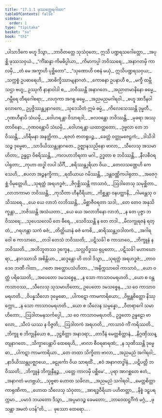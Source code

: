 ```yaml
---
title: "17.1.1 ဖုဿတ္ထေရဂါထာ"
tableOfContents: false
sidebar:
  order: 1
type: "tipitaka"
basket: "su"
book: "th1"
---
```



<DynamicBreadcrumb />

<Division number="949" book="th1">

<Paragraph number="1298" type="verses" book="th1">
_ပါသာဒိကေ ဗဟူ ဒိသွာ,_  
_ဘာဝိတတ္တေ သုသံဝုတေ;_  
ဣသိ ပဏ္ဍရသဂေါတ္တော,_  
_အပုစ္ဆိ ဖုဿသဝှယံ._  

</Paragraph>

</Division>
<Division number="950" book="th1">

<Paragraph number="1299" type="verses" book="th1">
_“ကိံဆန္ဒာ ကိမဓိပ္ပါယာ,_  
_ကိမာကပ္ပါ ဘဝိဿရေ;_  
_အနာဂတမှိ ကာလမှိ,_  
_တံ မေ အက္ခာဟိ ပုစ္ဆိတော”._  

</Paragraph>

</Division>
<Division number="951" book="th1">

<Paragraph number="1300" type="verses" book="th1">
_“သုဏောဟိ ဝစနံ မယှံ,_  
ဣသိပဏ္ဍရသဝှယ;_  
_သက္ကစ္စံ ဥပဓာရေဟိ,_  
_အာစိက္ခိဿာမျနာဂတံ._  

</Paragraph>

</Division>
<Division number="952" book="th1">

<Paragraph number="1301" type="verses" book="th1">
_ကောဓနာ ဥပနာဟီ စ,_  
_မက္ခီ ထမ္ဘီ သဌာ ဗဟူ;_  
ဥဿုကီ နာနာဝါဒါ စ,_  
_ဘဝိဿန္တိ အနာဂတေ._  

</Paragraph>

</Division>
<Division number="953" book="th1">

<Paragraph number="1302" type="verses" book="th1">
_အညာတမာနိနော ဓမ္မေ,_  
_ဂမ္ဘီရေ တီရဂေါစရာ;_  
_လဟုကာ အဂရူ ဓမ္မေ,_  
_အညမညမဂါရဝါ._  

</Paragraph>

</Division>
<Division number="954" book="th1">

<Paragraph number="1303" type="verses" book="th1">
_ဗဟူ အာဒီနဝါ လောကေ,_  
ဥပ္ပဇ္ဇိဿန္တျနာဂတေ;_  
_သုဒေသိတံ ဣမံ ဓမ္မံ,_  
_ကိလေသေဿန္တိ ဒုမ္မတီ._  

</Paragraph>

</Division>
<Division number="955" book="th1">

<Paragraph number="1304" type="verses" book="th1">
_ဂုဏဟီနာပိ သံဃမှိ,_  
_ဝေါဟရန္တာ ဝိသာရဒါ;_  
_ဗလဝန္တော ဘဝိဿန္တိ,_  
_မုခရာ အဿုတာဝိနော._  

</Paragraph>

</Division>
<Division number="956" book="th1">

<Paragraph number="1305" type="verses" book="th1">
_ဂုဏဝန္တောပိ သံဃမှိ,_  
_ဝေါဟရန္တာ ယထာတ္ထတော;_  
_ဒုဗ္ဗလာ တေ ဘဝိဿန္တိ,_  
_ဟိရီမနာ အနတ္ထိကာ._  

</Paragraph>

</Division>
<Division number="957" book="th1">

<Paragraph number="1306" type="verses" book="th1">
_ရဇတံ ဇာတရူပဉ္စ,_  
_ခေတ္တံ ဝတ္ထုမဇေဠကံ;_  
_ဒါသိဒါသဉ္စ ဒုမ္မေဓာ,_  
_သာဒိယိဿန္တျနာဂတေ._  

</Paragraph>

</Division>
<Division number="958" book="th1">

<Paragraph number="1307" book="th1">
ဥဇ္ဈာနသညိနော ဗာလာ,_  
_သီလေသု အသမာဟိတာ;_  
ဥန္နဠာ ဝိစရိဿန္တိ,_  
_ကလဟာဘိရတာ မဂါ._  

</Paragraph>

</Division>
<Division number="959" book="th1">

<Paragraph number="1308" type="verses" book="th1">
ဥဒ္ဓတာ စ ဘဝိဿန္တိ,_  
_နီလစီဝရပါရုတာ;_  
_ကုဟာ ထဒ္ဓါ လပါ သိင်္ဂီ,_  
_စရိဿန္တျရိယာ ဝိယ._  

</Paragraph>

</Division>
<Division number="960" book="th1">

<Paragraph number="1309" type="verses" book="th1">
_တေလသဏ္ဌေဟိ ကေသေဟိ,_  
_စပလာ အဉ္ဇနက္ခိကာ;_  
_ရထိယာယ ဂမိဿန္တိ,_  
_ဒန္တဝဏ္ဏိကပါရုတာ._  

</Paragraph>

</Division>
<Division number="961" book="th1">

<Paragraph number="1310" type="verses" book="th1">
_အဇေဂုစ္ဆံ ဝိမုတ္တေဟိ,_  
_သုရတ္တံ အရဟဒ္ဓဇံ;_  
_ဇိဂုစ္ဆိဿန္တိ ကာသာဝံ,_  
_ဩဒါတေသု သမုစ္ဆိတာ._  

</Paragraph>

</Division>
<Division number="962" book="th1">

<Paragraph number="1311" type="verses" book="th1">
_လာဘကာမာ ဘဝိဿန္တိ,_  
_ကုသီတာ ဟီနဝီရိယာ;_  
_ကိစ္ဆန္တာ ဝနပတ္ထာနိ,_  
_ဂါမန္တေသု ဝသိဿရေ._  

</Paragraph>

</Division>
<Division number="963" book="th1">

<Paragraph number="1312" type="verses" book="th1">
_ယေ ယေ လာဘံ လဘိဿန္တိ,_  
_မိစ္ဆာဇီဝရတာ သဒါ;_  
_တေ တေဝ အနုသိက္ခန္တာ,_  
_ဘဇိဿန္တိ အသံယတာ._  

</Paragraph>

</Division>
<Division number="964" book="th1">

<Paragraph number="1313" type="verses" book="th1">
_ယေ ယေ အလာဘိနော လာဘံ,_  
_န တေ ပုဇ္ဇာ ဘဝိဿရေ;_  
_သုပေသလေပိ တေ ဓီရေ,_  
_သေဝိဿန္တိ န တေ တဒါ._  

</Paragraph>

</Division>
<Division number="965" book="th1">

<Paragraph number="1314" type="verses" book="th1">
_မိလက္ခုရဇနံ ရတ္တံ,_  
_ဂရဟန္တာ သကံ ဓဇံ;_  
_တိတ္ထိယာနံ ဓဇံ ကေစိ,_  
_ဓာရိဿန္တျဝဒါတကံ._  

</Paragraph>

</Division>
<Division number="966" book="th1">

<Paragraph number="1315" type="verses" book="th1">
_အဂါရဝေါ စ ကာသာဝေ,_  
_တဒါ တေသံ ဘဝိဿတိ;_  
_ပဋိသင်္ခါ စ ကာသာဝေ,_  
_ဘိက္ခူနံ န ဘဝိဿတိ._  

</Paragraph>

</Division>
<Division number="967" book="th1">

<Paragraph number="1316" type="verses" book="th1">
_အဘိဘူတဿ ဒုက္ခေန,_  
_သလ္လဝိဒ္ဓဿ ရုပ္ပတော;_  
_ပဋိသင်္ခါ မဟာဃောရာ,_  
_နာဂဿာသိ အစိန္တိယာ._  

</Paragraph>

</Division>
<Division number="968" book="th1">

<Paragraph number="1317" type="verses" book="th1">
_ဆဒ္ဒန္တော ဟိ တဒါ ဒိသွာ,_  
_သုရတ္တံ အရဟဒ္ဓဇံ;_  
_တာဝဒေဝ ဘဏီ ဂါထာ,_  
_ဂဇော အတ္ထောပသံဟိတာ._  

</Paragraph>

</Division>
<Division number="969" book="th1">

<Paragraph number="1318" type="verses" book="th1">
_‘အနိက္ကသာဝေါ ကာသာဝံ,_  
_ယော ဝတ္ထံ ပရိဓဿတိ;_  
_အပေတော ဒမသစ္စေန,_  
_န သော ကာသာဝမရဟတိ._  

</Paragraph>

</Division>
<Division number="970" book="th1">

<Paragraph number="1319" type="verses" book="th1">
_ယော စ ဝန္တကသာဝဿ,_  
_သီလေသု သုသမာဟိတော;_  
ဥပေတော ဒမသစ္စေန,_  
_သ ဝေ ကာသာဝမရဟတိ._  

</Paragraph>

</Division>
<Division number="971" book="th1">

<Paragraph number="1320" type="verses" book="th1">
_ဝိပန္နသီလော ဒုမ္မေဓော,_  
_ပါကဋော ကာမကာရိယော;_  
_ဝိဗ္ဘန္တစိတ္တော နိဿုက္ကော,_  
_န သော ကာသာဝမရဟတိ._  

</Paragraph>

</Division>
<Division number="972" book="th1">

<Paragraph number="1321" type="verses" book="th1">
_ယော စ သီလေန သမ္ပန္နော,_  
_ဝီတရာဂေါ သမာဟိတော;_  
_ဩဒါတမနသင်္ကပ္ပေါ,_  
_သ ဝေ ကာသာဝမရဟတိ._  

</Paragraph>

</Division>
<Division number="973" book="th1">

<Paragraph number="1322" type="verses" book="th1">
ဥဒ္ဓတော ဥန္နဠော ဗာလော,_  
_သီလံ ယဿ န ဝိဇ္ဇတိ;_  
_ဩဒါတကံ အရဟတိ,_  
_ကာသာဝံ ကိံ ကရိဿတိ._  

</Paragraph>

</Division>
<Division number="974" book="th1">

<Paragraph number="1323" type="verses" book="th1">
_ဘိက္ခူ စ ဘိက္ခုနိယော စ,_  
_ဒုဋ္ဌစိတ္တာ အနာဒရာ;_  
_တာဒီနံ မေတ္တစိတ္တာနံ,_  
_နိဂ္ဂဏှိဿန္တျနာဂတေ._  

</Paragraph>

</Division>
<Division number="975" book="th1">

<Paragraph number="1324" type="verses" book="th1">
_သိက္ခာပေန္တာပိ ထေရေဟိ,_  
_ဗာလာ စီဝရဓာရဏံ;_  
_န သုဏိဿန္တိ ဒုမ္မေဓာ,_  
_ပါကဋာ ကာမကာရိယာ._  

</Paragraph>

</Division>
<Division number="976" book="th1">

<Paragraph number="1325" type="verses" book="th1">
_တေ တထာ သိက္ခိတာ ဗာလာ,_  
_အညမညံ အဂါရဝါ;_  
_နာဒိယိဿန္တုပဇ္ဈာယေ,_  
_ခဠုင်္ကော ဝိယ သာရထိံ._  

</Paragraph>

</Division>
<Division number="977" book="th1">

<Paragraph number="1326" type="verses" book="th1">
_ဧဝံ အနာဂတဒ္ဓါနံ,_  
_ပဋိပတ္တိ ဘဝိဿတိ;_  
_ဘိက္ခူနံ ဘိက္ခုနီနဉ္စ,_  
_ပတ္တေ ကာလမှိ ပစ္ဆိမေ’._  

</Paragraph>

</Division>
<Division number="978" book="th1">

<Paragraph number="1327" type="verses" book="th1">
_ပုရာ အာဂစ္ဆတေ ဧတံ,_  
_အနာဂတံ မဟဗ္ဘယံ;_  
_သုဗ္ဗစာ ဟောထ သခိလာ,_  
_အညမညံ သဂါရဝါ._  

</Paragraph>

</Division>
<Division number="979" book="th1">

<Paragraph number="1328" type="verses" book="th1">
_မေတ္တစိတ္တာ ကာရုဏိကာ,_  
_ဟောထ သီလေသု သံဝုတာ;_  
_အာရဒ္ဓဝီရိယာ ပဟိတတ္တာ,_  
_နိစ္စံ ဒဠှပရက္ကမာ._  

</Paragraph>

</Division>
<Division number="980" book="th1">

<Paragraph number="1329" type="verses" book="th1">
_ပမာဒံ ဘယတော ဒိသွာ,_  
_အပ္ပမာဒဉ္စ ခေမတော;_  
_ဘာဝေထဋ္ဌင်္ဂိကံ မဂ္ဂံ,_  
_ဖုသန္တာ အမတံ ပဒန်”တိ._  


</Paragraph>
</Division>

<Paragraph number="1330" type="center" book="th1">
…  ဖုဿော ထေရော… .
</Paragraph>